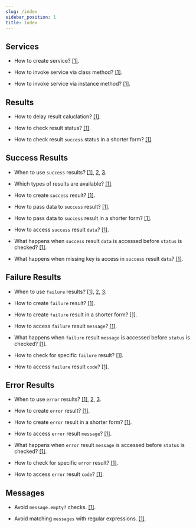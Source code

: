 ```yaml
---
slug: /index
sidebar_position: 1
title: Index
---
```


## Services

- How to create service? [[1]](/guides/usage/how_to_create_and_invoke_services#how-to-create-a-service).

- How to invoke service via class method? [[1]](/guides/usage/how_to_create_and_invoke_services#how-to-invoke-a-service).

- How to invoke service via instance method? [[1]](/guides/usage/how_to_create_and_invoke_services#how-to-invoke-a-service).

## Results

- How to delay result caluclation? [[1]](/guides/usage/how_to_create_and_invoke_services#how-to-invoke-a-service).

- How to check result status? [[1]](/guides/usage/how_to_use_results#how-to-access-failure-or-error-result-message).

- How to check result `success` status in a shorter form? [[1]](/guides/usage/how_to_use_results#how-to-access-failure-or-error-result-message).

## Success Results

- When to use `success` results? [[1]](/guides/usage/how_to_use_results#which-result-typesstatuses-are-available), [2](/guides/usage/how_to_use_results#when-to-use-success-results), [3](/guides/usage/how_to_use_results#how-to-decide-between-success-failure-and-error-results).

- Which types of results are available? [[1]](/guides/usage/how_to_use_results#which-result-typesstatuses-are-available).

- How to create `success` result? [[1]](/guides/usage/how_to_use_results#how-to-create-success-result).

- How to pass data to `success` result? [[1]](/guides/usage/how_to_use_results#how-to-pass-data-to-success-result).

- How to pass data  to `success` result in a shorter form? [[1]](/guides/usage/how_to_use_results#how-to-pass-data-to-success-result).

- How to access `success` result `data`? [[1]](/guides/usage/how_to_use_results#how-to-access-success-result-data).

- What happens when `success` result `data` is accessed before `status` is checked? [[1]](/guides/usage/how_to_use_results#how-to-access-success-result-data).

- What happens when missing key is access in `success` result `data`? [[1]](/guides/usage/how_to_use_results#how-to-access-success-result-data).

## Failure Results

- When to use `failure` results? [[1]](/guides/usage/how_to_use_results#which-result-typesstatuses-are-available), [2](/guides/usage/how_to_use_results#when-to-use-success-results), [3](/guides/usage/how_to_use_results#how-to-decide-between-success-failure-and-error-results).

- How to create `failure` result? [[1]](/guides/usage/how_to_use_results#how-to-create-failure-or-error-results).

- How to create `failure` result in a shorter form? [[1]](/guides/usage/how_to_use_results#how-to-create-failure-or-error-results).

- How to access `failure` result `message`? [[1]](/guides/usage/how_to_use_results#how-to-access-failure-or-error-result-message).

- What happens when `failure` result `message` is accessed before `status` is checked? [[1]](/guides/usage/how_to_use_results#how-to-access-failure-or-error-result-message).

- How to check for specific `failure` result? [[1]](/guides/usage/how_to_use_results#how-to-check-for-specific-failure-or-error).

- How to access `failure` result `code`? [[1]](/guides/usage/how_to_use_results#how-to-check-for-specific-failure-or-error).

## Error Results

- When to use `error` results? [[1]](/guides/usage/how_to_use_results#which-result-typesstatuses-are-available), [2](/guides/usage/how_to_use_results#when-to-use-success-results), [3](/guides/usage/how_to_use_results#how-to-decide-between-success-failure-and-error-results).

- How to create `error` result? [[1]](/guides/usage/how_to_use_results#how-to-create-failure-or-error-results).

- How to create `error` result in a shorter form? [[1]](/guides/usage/how_to_use_results#how-to-create-failure-or-error-results).

- How to access `error` result `message`? [[1]](/guides/usage/how_to_use_results#how-to-access-failure-or-error-result-message).

- What happens when `error` result `message` is accessed before `status` is checked? [[1]](/guides/usage/how_to_use_results#how-to-access-failure-or-error-result-message).

- How to check for specific `error` result? [[1]](/guides/usage/how_to_use_results#how-to-check-for-specific-failure-or-error).

- How to access `error` result `code`? [[1]](/guides/usage/how_to_use_results#how-to-check-for-specific-failure-or-error).

## Messages

- Avoid `message.empty?` checks. [[1]](/guides/usage/how_to_use_results#how-to-access-failure-or-error-result-message).

- Avoid matching `messages` with regular expressions. [[1]](/guides/usage/how_to_use_results#how-to-check-for-specific-failure-or-error).






